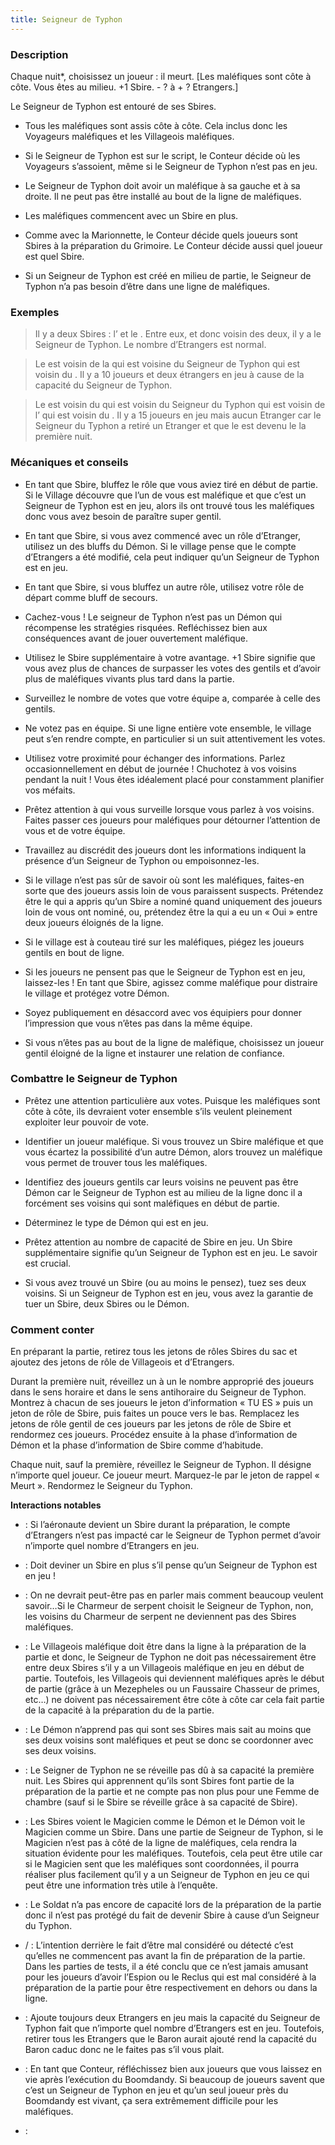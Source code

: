 ```yaml
---
title: Seigneur de Typhon
---
```



<Role SEIGNEUR_DE_TYPHON header />

### Description

Chaque nuit*, choisissez un joueur : il meurt. [Les maléfiques sont côte à côte. Vous êtes au milieu. +1 Sbire. - ? à + ? Etrangers.]

Le Seigneur de Typhon est entouré de ses Sbires.

-	Tous les maléfiques sont assis côte à côte. Cela inclus donc les Voyageurs maléfiques et les Villageois maléfiques.

-	Si le Seigneur de Typhon est sur le script, le Conteur décide où les Voyageurs s’assoient, même si le Seigneur de Typhon n’est pas en jeu.

-	Le Seigneur de Typhon doit avoir un maléfique à sa gauche et à sa droite. Il ne peut pas être installé au bout de la ligne de maléfiques.

-	Les maléfiques commencent avec un Sbire en plus.

-	Comme avec la Marionnette, le Conteur décide quels joueurs sont Sbires à la préparation du Grimoire. Le Conteur décide aussi quel joueur est quel Sbire.

-	Si un Seigneur de Typhon est créé en milieu de partie, le Seigneur de Typhon n’a pas besoin d’être dans une ligne de maléfiques.

### Exemples

> Il y a deux Sbires : l’<Role ORGUE_DE_BARBARIE /> et le <Role MEZEPHELES />. Entre eux, et donc voisin des deux, il y a le Seigneur de Typhon. Le nombre d’Etrangers est normal.

> Le <Role VIZIR /> est voisin de la <Role HARPIE /> qui est voisine du Seigneur de Typhon qui est voisin du <Role GOBELIN />. Il y a 10 joueurs et deux étrangers en jeu à cause de la capacité du Seigneur de Typhon.

> Le <Role PROPHETE_DE_L_EFFROI /> est voisin du <Role BOOMDANDY /> qui est voisin du Seigneur du Typhon qui est voisin de l’<Role EMPOISONNEUR /> qui est voisin du <Role CONSPIRATEUR />. Il y a 15 joueurs en jeu mais aucun Etranger car le Seigneur du Typhon a retiré un Etranger et que le <Role MAITRE_DES_PUZZLES /> est devenu le <Role BOOMDANDY /> la première nuit. 

### Mécaniques et conseils

- En tant que Sbire, bluffez le rôle que vous aviez tiré en début de partie. Si le Village découvre que l’un de vous est maléfique et que c’est un Seigneur de Typhon est en jeu, alors ils ont trouvé tous les maléfiques donc vous avez besoin de paraître super gentil.

- En tant que Sbire, si vous avez commencé avec un rôle d’Etranger, utilisez un des bluffs du Démon. Si le village pense que le compte d’Etrangers a été modifié, cela peut indiquer qu’un Seigneur de Typhon est en jeu.

- En tant que Sbire, si vous bluffez un autre rôle, utilisez votre rôle de départ comme bluff de secours.

- Cachez-vous ! Le seigneur de Typhon n’est pas un Démon qui récompense les stratégies risquées. Refléchissez bien aux conséquences avant de jouer ouvertement maléfique.

- Utilisez le Sbire supplémentaire à votre avantage. +1 Sbire signifie que vous avez plus de chances de surpasser les votes des gentils et d’avoir plus de maléfiques vivants plus tard dans la partie.

- Surveillez le nombre de votes que votre équipe a, comparée à celle des gentils.

- Ne votez pas en équipe. Si une ligne entière vote ensemble, le village peut s’en rendre compte, en particulier si un <Role FLEURISTE /> suit attentivement les votes.

- Utilisez votre proximité pour échanger des informations. Parlez occasionnellement en début de journée ! Chuchotez à vos voisins pendant la nuit ! Vous êtes idéalement placé pour constamment planifier vos méfaits.

- Prêtez attention à qui vous surveille lorsque vous parlez à vos voisins. Faites passer ces joueurs pour maléfiques pour détourner l’attention de vous et de votre équipe.

- Travaillez au discrédit des joueurs dont les informations indiquent la présence d’un Seigneur de Typhon ou empoisonnez-les. 

- Si le village n’est pas sûr de savoir où sont les maléfiques, faites-en sorte que des joueurs assis loin de vous paraissent suspects. Prétendez être le <Role CRIEUR /> qui a appris qu’un Sbire a nominé quand uniquement des joueurs loin de vous ont nominé, ou, prétendez être la <Role VOYANTE /> qui a eu un « Oui » entre deux joueurs éloignés de la ligne.

- Si le village est à couteau tiré sur les maléfiques, piégez les joueurs gentils en bout de ligne.

- Si les joueurs ne pensent pas que le Seigneur de Typhon est en jeu, laissez-les ! En tant que Sbire, agissez comme maléfique pour distraire le village et protégez votre Démon.

- Soyez publiquement en désaccord avec vos équipiers pour donner l’impression que vous n’êtes pas dans la même équipe.

- Si vous n’êtes pas au bout de la ligne de maléfique, choisissez un joueur gentil éloigné de la ligne et instaurer une relation de confiance.

### Combattre le Seigneur de Typhon

- Prêtez une attention particulière aux votes. Puisque les maléfiques sont côte à côte, ils devraient voter ensemble s’ils veulent pleinement exploiter leur pouvoir de vote.

- Identifier un joueur maléfique. Si vous trouvez un Sbire maléfique et que vous écartez la possibilité d’un autre Démon, alors trouvez un maléfique vous permet de trouver tous les maléfiques.

- Identifiez des joueurs gentils car leurs voisins ne peuvent pas être Démon car le Seigneur de Typhon est au milieu de la ligne donc il a forcément ses voisins qui sont maléfiques en début de partie.

- Déterminez le type de Démon qui est en jeu.

- Prêtez attention au nombre de capacité de Sbire en jeu. Un Sbire supplémentaire signifie qu’un Seigneur de Typhon est en jeu. Le savoir est crucial.

- Si vous avez trouvé un Sbire (ou au moins le pensez), tuez ses deux voisins. Si un Seigneur de Typhon est en jeu, vous avez la garantie de tuer un Sbire, deux Sbires ou le Démon.

### Comment conter

En préparant la partie, retirez tous les jetons de rôles Sbires du sac et ajoutez des jetons de rôle de Villageois et d’Etrangers.

Durant la première nuit, réveillez un à un le nombre approprié des joueurs dans le sens horaire et dans le sens antihoraire du Seigneur de Typhon. Montrez à chacun de ses joueurs le jeton d’information « TU ES » puis un jeton de rôle de Sbire, puis faites un pouce vers le bas. Remplacez les jetons de rôle gentil de ces joueurs par les jetons de rôle de Sbire et rendormez ces joueurs. Procédez ensuite à la phase d’information de Démon et la phase d’information de Sbire comme d’habitude.

Chaque nuit, sauf la première, réveillez le Seigneur de Typhon. Il désigne n’importe quel joueur. Ce joueur meurt. Marquez-le par le jeton de rappel « Meurt ». Rendormez le Seigneur du Typhon.

**Interactions notables**

- <Role AERONAUTE /> : Si l’aéronaute devient un Sbire durant la préparation, le compte d’Etrangers n’est pas impacté car le Seigneur de Typhon permet d’avoir n’importe quel nombre d’Etrangers en jeu.

- <Role ALSAAHIR /> : Doit deviner un Sbire en plus s’il pense qu’un Seigneur de Typhon est en jeu !

- <Role CHARMEUR_DE_SERPENT /> : On ne devrait peut-être pas en parler mais comment beaucoup veulent savoir…Si le Charmeur de serpent choisit le Seigneur de Typhon, non, les voisins du Charmeur de serpent ne deviennent pas des Sbires maléfiques.

- <Role CHASSEUR_DE_PRIMES /> : Le Villageois maléfique doit être dans la ligne à la préparation de la partie et donc, le Seigneur de Typhon ne doit pas nécessairement être entre deux Sbires s’il y a un Villageois maléfique en jeu en début de partie. Toutefois, les Villageois qui deviennent maléfiques après le début de partie (grâce à un Mezepheles ou un Faussaire Chasseur de primes, etc…) ne doivent pas nécessairement être côte à côte car cela fait partie de la capacité à la préparation du de la partie.

- <Role CULTIVATEUR_DE_PAVOT /> : Le Démon n’apprend pas qui sont ses Sbires mais sait au moins que ses deux voisins sont maléfiques et peut se donc se coordonner avec ses deux voisins.

- <Role FEMME_DE_CHAMBRE /> : Le Seigner de Typhon ne se réveille pas dû à sa capacité la première nuit. Les Sbires qui apprennent qu’ils sont Sbires font partie de la préparation de la partie et ne compte pas non plus pour une Femme de chambre (sauf si le Sbire se réveille grâce à sa capacité de Sbire).

- <Role MAGICIEN /> : Les Sbires voient le Magicien comme le Démon et le Démon voit le Magicien comme un Sbire. Dans une partie de Seigneur de Typhon, si le Magicien n’est pas à côté de la ligne de maléfiques, cela rendra la situation évidente pour les maléfiques. Toutefois, cela peut être utile car si le Magicien sent que les maléfiques sont coordonnées, il pourra réaliser plus facilement qu’il y a un Seigneur de Typhon en jeu ce qui peut être une information très utile à l’enquête.

- <Role SOLDAT /> : Le Soldat n’a pas encore de capacité lors de la préparation de la partie donc il n’est pas protégé du fait de devenir Sbire à cause d’un Seigneur du Typhon.

- <Role RECLUS /> / <Role ESPION /> : L’intention derrière le fait d’être mal considéré ou détecté c’est qu’elles ne commencent pas avant la fin de préparation de la partie. Dans les parties de tests, il a été conclu que ce n’est jamais amusant pour les joueurs d’avoir l’Espion ou le Reclus qui est mal considéré à la préparation de la partie pour être respectivement en dehors ou dans la ligne.

- <Role BARON /> : Ajoute toujours deux Etrangers en jeu mais la capacité du Seigneur de Typhon fait que n’importe quel nombre d’Etrangers est en jeu. Toutefois, retirer tous les Etrangers que le Baron aurait ajouté rend la capacité du Baron caduc donc ne le faites pas s’il vous plait. 

- <Role BOOMDANDY /> : En tant que Conteur, réfléchissez bien aux joueurs que vous laissez en vie après l’exécution du Boomdandy. Si beaucoup de joueurs savent que c’est un Seigneur de Typhon en jeu et qu’un seul joueur près du Boomdandy est vivant, ça sera extrêmement difficile pour les maléfiques.

- <Role INVOCATEUR /> :